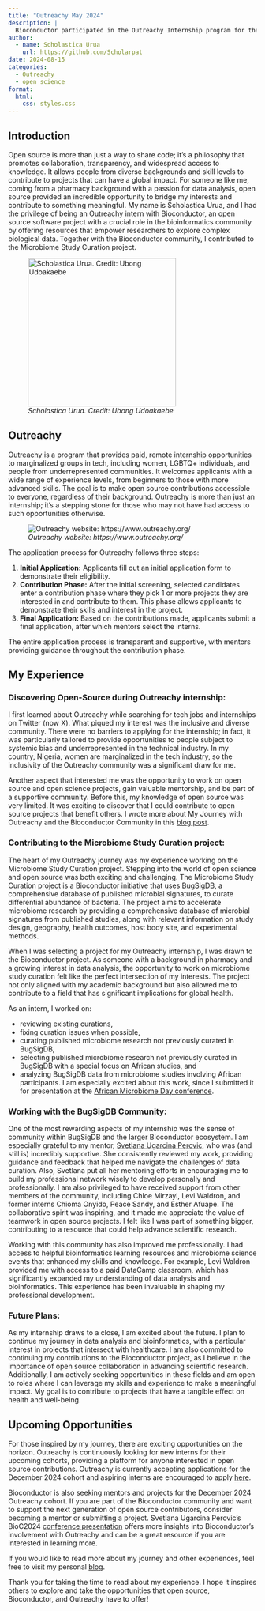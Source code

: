 ```yaml
---
title: "Outreachy May 2024"
description: |
  Bioconductor participated in the Outreachy Internship program for the May 2024 cohort. In this post, our intern shares her journey, detailing her experience working on the Microbiome Study Curation project and Bioconductor in general.
author:
  - name: Scholastica Urua
    url: https://github.com/Scholarpat
date: 2024-08-15
categories:
  - Outreachy
  - open science
format:
  html:
    css: styles.css
---
```


## Introduction

Open source is more than just a way to share code; it’s a philosophy that promotes collaboration, transparency, and widespread access to knowledge. It allows people from diverse backgrounds and skill levels to contribute to projects that can have a global impact. For someone like me, coming from a pharmacy background with a passion for data analysis, open source provided an incredible opportunity to bridge my interests and contribute to something meaningful. My name is Scholastica Urua, and I had the privilege of being an Outreachy intern with Bioconductor, an open source software project with a crucial role in the bioinformatics community by offering resources that empower researchers to explore complex biological data. Together with the Bioconductor community, I contributed to the Microbiome Study Curation project.

![*Scholastica Urua. Credit: Ubong Udoakaebe*](scholastica.png){height=300px}

## Outreachy
[Outreachy](https://www.outreachy.org/) is a program that provides paid, remote internship opportunities to marginalized groups in tech, including women, LGBTQ+ individuals, and people from underrepresented communities. It welcomes applicants with a wide range of experience levels, from beginners to those with more advanced skills. The goal is to make open source contributions accessible to everyone, regardless of their background. Outreachy is more than just an internship; it’s a stepping stone for those who may not have had access to such opportunities otherwise.

![*Outreachy website: https://www.outreachy.org/*](outreachyimage.png)

The application process for Outreachy follows three steps:

1. **Initial Application:** Applicants fill out an initial application form to demonstrate their eligibility.
2. **Contribution Phase:** After the initial screening, selected candidates enter a contribution phase where they pick 1 or more projects they are interested in and contribute to them. This phase allows applicants to demonstrate their skills and interest in the project.
3. **Final Application:** Based on the contributions made, applicants submit a final application, after which mentors select the interns.

The entire application process is transparent and supportive, with mentors providing guidance throughout the contribution phase.

## My Experience

### Discovering Open-Source during Outreachy internship:

I first learned about Outreachy while searching for tech jobs and internships on Twitter (now X). What piqued my interest was the inclusive and diverse community. There were no barriers to applying for the internship; in fact, it was particularly tailored to provide opportunities to people subject to systemic bias and underrepresented in the technical industry. In my country, Nigeria, women are marginalized in the tech industry, so the inclusivity of the Outreachy community was a significant draw for me.

Another aspect that interested me was the opportunity to work on open source and open science projects, gain valuable mentorship, and be part of a supportive community. Before this, my knowledge of open source was very limited. It was exciting to discover that I could contribute to open source projects that benefit others. I wrote more about My Journey with Outreachy and the Bioconductor Community in this [blog post](https://scholasticaurua.wordpress.com/2024/05/28/my-journey-with-outreachy-and-the-bioconductor-community/).

### Contributing to the Microbiome Study Curation project:

The heart of my Outreachy journey was my experience working on the Microbiome Study Curation project. Stepping into the world of open science and open source was both exciting and challenging. The Microbiome Study Curation project is a Bioconductor initiative that uses [BugSigDB](https://bugsigdb.org/), a comprehensive database of published microbial signatures, to curate differential abundance of bacteria. The project aims to accelerate microbiome research by providing a comprehensive database of microbial signatures from published studies, along with relevant information on study design, geography, health outcomes, host body site, and experimental methods.

When I was selecting a project for my Outreachy internship, I was drawn to the Bioconductor project. As someone with a background in pharmacy and a growing interest in data analysis, the opportunity to work on microbiome study curation felt like the perfect intersection of my interests. The project not only aligned with my academic background but also allowed me to contribute to a field that has significant implications for global health.

As an intern, I worked on:

-   reviewing existing curations,
-   fixing curation issues when possible,
-   curating published microbiome research not previously curated in BugSigDB,
-   selecting published microbiome research not previously curated in BugSigDB with a special focus on African studies, and
-   analyzing BugSigDB data from microbiome studies involving African participants. I am especially excited about this work, since I submitted it for presentation at the [African Microbiome Day conference](https://h3africa.org/index.php/african-microbiome-day-30/). 

### Working with the BugSigDB Community:

One of the most rewarding aspects of my internship was the sense of community within BugSigDB and the larger Bioconductor ecosystem. I am especially grateful to my mentor, [Svetlana Ugarcina Perovic](https://twitter.com/svetlana_up), who was (and still is) incredibly supportive. She consistently reviewed my work, providing guidance and feedback that helped me navigate the challenges of data curation. Also, Svetlana put all her mentoring efforts in encouraging me to build my professional network wisely to develop personally and professionally. I am also privileged to have received support from other members of the community, including Chloe Mirzayi, Levi Waldron, and former interns Chioma Onyido, Peace Sandy, and Esther Afuape. The collaborative spirit was inspiring, and it made me appreciate the value of teamwork in open source projects. I felt like I was part of something bigger, contributing to a resource that could help advance scientific research.

Working with this community has also improved me professionally. I had access to helpful bioinformatics learning resources and microbiome science events that enhanced my skills and knowledge. For example, Levi Waldron provided me with access to a paid DataCamp classroom, which has significantly expanded my understanding of data analysis and bioinformatics. This experience has been invaluable in shaping my professional development.

### Future Plans:

As my internship draws to a close, I am excited about the future. I plan to continue my journey in data analysis and bioinformatics, with a particular interest in projects that intersect with healthcare. I am also committed to continuing my contributions to the Bioconductor project, as I believe in the importance of open source collaboration in advancing scientific research. Additionally, I am actively seeking opportunities in these fields and am open to roles where I can leverage my skills and experience to make a meaningful impact. My goal is to contribute to projects that have a tangible effect on health and well-being.

## Upcoming Opportunities

For those inspired by my journey, there are exciting opportunities on the horizon. Outreachy is continuously looking for new interns for their upcoming cohorts, providing a platform for anyone interested in open source contributions. Outreachy is currently accepting applications for the December 2024 cohort and aspiring interns are encouraged to apply [here](https://www.outreachy.org/apply/).

Bioconductor is also seeking mentors and projects for the December 2024 Outreachy cohort. If you are part of the Bioconductor community and want to support the next generation of open source contributors, consider becoming a mentor or submitting a project. Svetlana Ugarcina Perovic’s BioC2024 [conference presentation](https://youtu.be/aeRaYSt3aM0?si=JabzxY2316Io7t3N) offers more insights into Bioconductor’s involvement with Outreachy and can be a great resource if you are interested in learning more.

If you would like to read more about my journey and other experiences, feel free to visit my personal [blog](https://scholasticaurua.wordpress.com/).

Thank you for taking the time to read about my experience. I hope it inspires others to explore and take the opportunities that open source, Bioconductor, and Outreachy have to offer!


